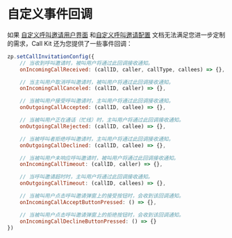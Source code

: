 # 自定义事件回调


如果 [自定义呼叫邀请用户界面](./02-Customize%20the%20UI%20for%20call%20invitation.mdx) 和[自定义呼叫邀请配置](./04-Customize%20call%20invitation%20config.mdx) 文档无法满足您进一步定制的需求，Call Kit 还为您提供了一些事件回调：

```javascript
zp.setCallInvitationConfig({
    // 当收到呼叫邀请时，被叫用户将通过此回调接收通知。
    onIncomingCallReceived: (callID, caller, callType, callees) => {},

    // 当主叫用户取消呼叫邀请时，被叫用户将通过此回调接收通知。
    onIncomingCallCanceled: (callID, caller) => {},

    // 当被叫用户接受呼叫邀请时，主叫用户将通过此回调接收通知。
    onOutgoingCallAccepted: (callID, callee) => {},

    // 当被叫用户正在通话（忙线）时，主叫用户将通过此回调接收通知。
    onOutgoingCallRejected: (callID, callee) => {},

    // 当被呼叫者拒绝呼叫邀请时，主叫用户将通过此回调接收通知。
    onOutgoingCallDeclined: (callID, callee) => {},

    // 当被叫用户未响应呼叫邀请时，被叫用户将通过此回调接收通知。
    onIncomingCallTimeout: (callID, caller) => {},

    // 当呼叫邀请超时时，主叫用户将通过此回调接收通知。
    onOutgoingCallTimeout: (callID, callees) => {},

    // 当被叫用户点击呼叫邀请弹窗上的接受按钮时，会收到该回调通知。
    onIncomingCallAcceptButtonPressed: () => {},

    // 当被叫用户点击呼叫邀请弹窗上的拒绝按钮时，会收到该回调通知。
    onIncomingCallDeclineButtonPressed: () => {}
})
```

